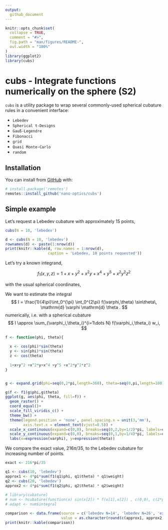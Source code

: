 ```yaml
---
output:
  github_document
---
```


<!-- README.md is generated from README.Rmd. Please edit that file -->

```r
knitr::opts_chunk$set(
  collapse = TRUE,
  comment = "#>",
  fig.path = "man/figures/README-",
  out.width = "100%"
)
library(ggplot2)
library(cubs)
```

# cubs - Integrate functions numerically on the sphere (S2)

`cubs` is a utility package to wrap several commonly-used spherical cubature rules in a convenient interface:

* `Lebedev` 
* `Spherical t-Designs`
* `Gauß-Legendre`
* `Fibonacci`
* `grid`
* `Quasi Monte-Carlo`
* `random`
  
## Installation

You can install from [GitHub](https://github.com/nano-optics/cubs) with:

``` r
# install.package('remotes')
remotes::install_github('nano-optics/cubs')
```

## Simple example

Let's request a Lebedev cubature with approximately 15 points,

``` r
cubs(N = 10, 'lebedev')
```

```r
d <- cubs(N = 10, 'lebedev')
rownames(d) <- paste(1:nrow(d))
print(knitr::kable(d, row.names = 1:nrow(d),
                   caption = 'Lebedev, 10 points requested'))
```

Let's try a known integrand,

$$
f_{1}(x, y, z)= 1+x+y^{2}+x^{2} y + x^{4}+y^{5}+x^{2} y^{2} z^{2}
$$

with the usual spherical coordinates,

\begin{align}
x = &\cos(\varphi)\sin(\theta)\\
y = & \sin(\varphi)\sin(\theta)\\
z = & \cos(\theta).
\end{align}

We want to estimate the integral
$$
I = \frac{1}{4\pi}\int_0^{\pi} \int_0^{2\pi}  f(\varphi,\theta)  \sin\theta\, \mathrm{d} \varphi \mathrm{d} \theta .
$$
numerically, i.e. with a spherical cubature
$$
I \approx  \sum_{\varphi_i,\theta_i}^{i=1\dots N} f(\varphi_i,\theta_i) w_i,
$$

```r
f <- function(phi, theta){
  
  x <- cos(phi)*sin(theta)
  y <- sin(phi)*sin(theta)
  z <- cos(theta)
  
  1+x+y^2 +x^2*y+x^4 +y^5 +x^2*y^2*z^2
}


g <- expand.grid(phi=seq(0,2*pi,length=360), theta=seq(0,pi,length=180))

g$f <- f1(g$phi,g$theta)
ggplot(g, aes(phi, theta, fill=f)) +
  geom_raster() +
  coord_equal()+
  scale_fill_viridis_c() +
  theme_bw() +
  theme(legend.position = 'none', panel.spacing.x = unit(3,'mm'),
        axis.text.x = element_text(vjust=0.5)) +
  scale_x_continuous(expand=c(0,0), breaks=seq(0,2,by=1/2)*pi, labels=expression(0,pi/2,pi,3*pi/2,2*pi)) +
  scale_y_continuous(expand=c(0,0), breaks=seq(0,1,by=1/4)*pi, labels=expression(0,pi/4,pi/2,3*pi/4,pi)) +
  labs(x=expression(varphi), y=expression(theta))
```

We compare the exact value, $216 \pi / 35$, to the Lebedev cubature for increasing number of points.

```r

exact <- 216*pi/35

q1 <- cubs(10, 'lebedev')
approx1 <- 4*pi*sum(f1(q1$phi, q1$theta) * q1$weight)
q2 <- cubs(20, 'lebedev')
approx2 <- 4*pi*sum(f1(q2$phi, q2$theta) * q2$weight)
                 
# library(cubature)
# num <- hcubature(function(x) sin(x[2]) * f(x[1],x[2]) , c(0,0), c(2*pi, pi), maxEval = 1e4)
# adapt <- num$integral

comparison <- data.frame(source = c('lebedev N=14', 'lebedev N=26', 'exact'), 
                         value = as.character(round(c(approx1, approx2, exact), digits = 15)))
print(knitr::kable(comparison))
```
